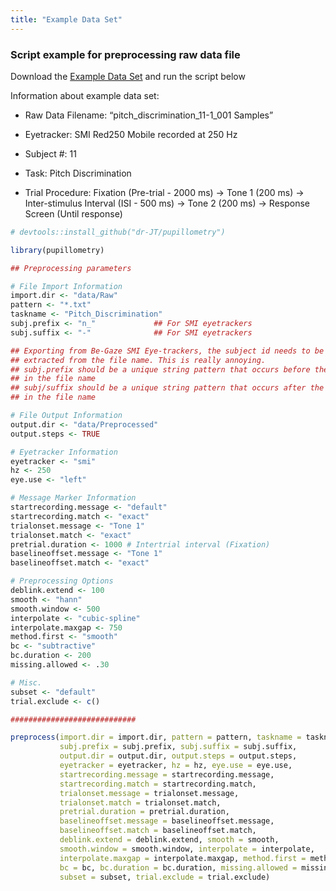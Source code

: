 ```yaml
---
title: "Example Data Set"
---
```


### Script example for preprocessing raw data file

Download the [Example Data Set](http://englelab.gatech.edu/R/example_data/Example_Pitch.zip) and run the script below

Information about example data set:

* Raw Data Filename: "pitch_discrimination_11-1_001 Samples"

* Eyetracker: SMI Red250 Mobile recorded at 250 Hz

* Subject #: 11

* Task: Pitch Discrimination

* Trial Procedure: Fixation (Pre-trial - 2000 ms) -> Tone 1 (200 ms) -> Inter-stimulus Interval (ISI - 500 ms) -> Tone 2 (200 ms) -> Response Screen (Until response)

```r
# devtools::install_github("dr-JT/pupillometry")

library(pupillometry)

## Preprocessing parameters

# File Import Information
import.dir <- "data/Raw"
pattern <- "*.txt"
taskname <- "Pitch_Discrimination"
subj.prefix <- "n_"             ## For SMI eyetrackers
subj.suffix <- "-"              ## For SMI eyetrackers

## Exporting from Be-Gaze SMI Eye-trackers, the subject id needs to be
## extracted from the file name. This is really annoying.
## subj.prefix should be a unique string pattern that occurs before the subj id
## in the file name
## subj/suffix should be a unique string pattern that occurs after the subj id
## in the file name

# File Output Information
output.dir <- "data/Preprocessed"
output.steps <- TRUE

# Eyetracker Information
eyetracker <- "smi"
hz <- 250
eye.use <- "left"

# Message Marker Information
startrecording.message <- "default"
startrecording.match <- "exact"
trialonset.message <- "Tone 1" 
trialonset.match <- "exact"
pretrial.duration <- 1000 # Intertrial interval (Fixation)
baselineoffset.message <- "Tone 1"
baselineoffset.match <- "exact"

# Preprocessing Options
deblink.extend <- 100
smooth <- "hann"
smooth.window <- 500
interpolate <- "cubic-spline"
interpolate.maxgap <- 750
method.first <- "smooth"
bc <- "subtractive"
bc.duration <- 200
missing.allowed <- .30

# Misc.
subset <- "default"
trial.exclude <- c()

############################

preprocess(import.dir = import.dir, pattern = pattern, taskname = taskname, 
           subj.prefix = subj.prefix, subj.suffix = subj.suffix, 
           output.dir = output.dir, output.steps = output.steps,
           eyetracker = eyetracker, hz = hz, eye.use = eye.use, 
           startrecording.message = startrecording.message, 
           startrecording.match = startrecording.match,
           trialonset.message = trialonset.message, 
           trialonset.match = trialonset.match,
           pretrial.duration = pretrial.duration, 
           baselineoffset.message = baselineoffset.message, 
           baselineoffset.match = baselineoffset.match,
           deblink.extend = deblink.extend, smooth = smooth,
           smooth.window = smooth.window, interpolate = interpolate, 
           interpolate.maxgap = interpolate.maxgap, method.first = method.first, 
           bc = bc, bc.duration = bc.duration, missing.allowed = missing.allowed, 
           subset = subset, trial.exclude = trial.exclude)

```

